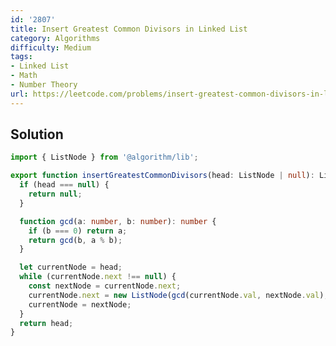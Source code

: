 ```yaml
---
id: '2807'
title: Insert Greatest Common Divisors in Linked List
category: Algorithms
difficulty: Medium
tags:
- Linked List
- Math
- Number Theory
url: https://leetcode.com/problems/insert-greatest-common-divisors-in-linked-list
---
```


## Solution

```typescript filename="solution.ts" copy
import { ListNode } from '@algorithm/lib';

export function insertGreatestCommonDivisors(head: ListNode | null): ListNode | null {
  if (head === null) {
    return null;
  }

  function gcd(a: number, b: number): number {
    if (b === 0) return a;
    return gcd(b, a % b);
  }

  let currentNode = head;
  while (currentNode.next !== null) {
    const nextNode = currentNode.next;
    currentNode.next = new ListNode(gcd(currentNode.val, nextNode.val), nextNode);
    currentNode = nextNode;
  }
  return head;
}
```

